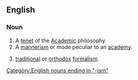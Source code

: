 ==English==
===Noun===
{{en-noun}}

# A [[tenet]] of the [[Academic]] philosophy.
# A [[mannerism]] or mode peculiar to an [[academy]].
#{{art}} [[traditional]] or [[orthodox]] [[formalism]].

[[Category:English nouns ending in "-ism"]]